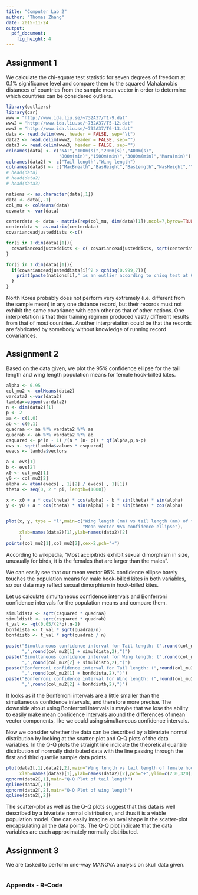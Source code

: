 ```yaml
---
title: "Computer Lab 2"
author: "Thomas Zhang"
date: 2015-11-24
output: 
  pdf_document: 
    fig_height: 4
---
```


## Assignment 1

We calculate the chi-square test statistic for seven degrees of freedom at 0.1% significance level and compare them to the squared Mahalanobis distances of countries from the sample mean vector in order to determine which countries can be considered outliers.

```r
library(outliers)
library(car)
www = "http://www.ida.liu.se/~732A37/T1-9.dat"
www2 = "http://www.ida.liu.se/~732A37/T5-12.dat"
www3 = "http://www.ida.liu.se/~732A37/T6-13.dat" 
data <- read.delim(www, header = FALSE, sep="\t")
data2 <- read.delim(www2, header = FALSE, sep="")
data3 <- read.delim(www3, header = FALSE, sep="")
colnames(data) <- c("NAT","100m(s)","200m(s)","400m(s)",
                    "800m(min)","1500m(min)","3000m(min)","Mara(min)")
colnames(data2) <- c("Tail length","Wing length")
colnames(data3) <- c("MaxBreath","BasHeight","BasLength","NasHeight","Time period")
# head(data)
# head(data2)
# head(data3)

nations <- as.character(data[,1])
data <- data[,-1]
col_mu <- colMeans(data)
covmatr <- var(data)

centerdata <- data - matrix(rep(col_mu, dim(data)[1]),ncol=7,byrow=TRUE)
centerdata <- as.matrix(centerdata)
covarianceadjusteddists <-c()

for(i in 1:dim(data)[1]){
  covarianceadjusteddists <- c( covarianceadjusteddists, sqrt(centerdata[i,] %*% solve(covmatr) %*% centerdata[i,]))
}

for(i in 1:dim(data)[1]){
  if(covarianceadjusteddists[i]^2 > qchisq(0.999,7)){
    print(paste(nations[i]," is an outlier according to chisq test at 0.1% significance level"))
  }
}

```

North Korea probably does not perform very extremely (i.e. different from the sample mean) in any one distance record, but their records must not exhibit the same covariance with each other as that of other nations. One interpretation is that their training regimen produced vastly different results from that of most countries. Another interpretation could be that the records are fabricated by somebody without knowledge of running record covariances.

## Assignment 2

Based on the data given, we plot the 95% confidence ellipse for the tail length and wing length population means for female hook-billed kites.

```r
alpha <- 0.95
col_mu2 <- colMeans(data2)
vardata2 <-var(data2)
lambda<-eigen(vardata2)
n <- dim(data2)[1]
p <- 2
aa <- c(1,0)
ab <- c(0,1)
quadraa <- aa %*% vardata2 %*% aa
quadrab <- ab %*% vardata2 %*% ab
csquared <- p*(n - 1) /(n * (n- p)) * qf(alpha,p,n-p)
evs <- sqrt(lambda$values * csquared)
evecs <- lambda$vectors

a <- evs[1]
b <- evs[2]
x0 <- col_mu2[1]
y0 <- col_mu2[2]
alpha <- atan(evecs[ , 1][2] / evecs[ , 1][1])
theta <- seq(0, 2 * pi, length=(1000))

x <- x0 + a * cos(theta) * cos(alpha) - b * sin(theta) * sin(alpha)
y <- y0 + a * cos(theta) * sin(alpha) + b * sin(theta) * cos(alpha)


plot(x, y, type = "l",main=c("Wing length (mm) vs tail length (mm) of female hook-billed kites",
                             "Mean vector 95% confidence ellipse"),
     xlab=names(data2)[1],ylab=names(data2)[2]
     )
points(col_mu2[1],col_mu2[2],cex=2,pch="+")

```

According to wikipedia, "Most accipitrids exhibit sexual dimorphism in size, unusually for birds, it is the females that are larger than the males".

We can easily see that our mean vector 95% confidence ellipse barely touches the population means for male hook-billed kites in both variables, so our data may reflect sexual dimorphism in hook-billed kites.

Let us calculate simultaneous confidence intervals and Bonferroni confidence intervals for the population means and compare them.

```r

simuldista <- sqrt(csquared * quadraa)
simuldistb <- sqrt(csquared * quadrab)
t_val <- -qt(0.05/(2*p),n-1)
bonfdista <- t_val * sqrt(quadraa/n)
bonfdistb <- t_val * sqrt(quadrab / n)

paste("Simultaneous confidence interval for Tail length: (",round(col_mu2[1] - simuldista,2),
      ",",round(col_mu2[1] + simuldista,2),")")
paste("Simultaneous confidence interval for Wing length: (",round(col_mu2[2] - simuldistb,2),
      ",",round(col_mu2[2] + simuldistb,2),")")
paste("Bonferroni confidence interval for Tail length: (",round(col_mu2[1] - bonfdista,2),
      ",",round(col_mu2[1] + bonfdista,2),")")
paste("Bonferroni confidence interval for Wing length: (",round(col_mu2[2] - bonfdistb,2),
      ",",round(col_mu2[2] + bonfdistb,2),")")
```

It looks as if the Bonferroni intervals are a little smaller than the simultaneous confidence intervals, and therefore more precise. The downside about using Bonferroni intervals is maybe that we lose the ability to easily make mean confidence intervals around the differences of mean vector components, like we could using simultaneous confidence intervals.

Now we consider whether the data can be described by a bivariate normal distribution by looking at the scatter-plot and Q-Q plots of the data variables. In the Q-Q plots the straight line indicate the theoretical quantile distribution of normally distributed data with the line passing through the first and third quartile sample data points.

```r
plot(data2[,1],data2[,2],main="Wing length vs tail length of female hook-billed kites",
     xlab=names(data2)[1],ylab=names(data2)[2],pch="+",ylim=c(230,320),xlim=c(170,220))
qqnorm(data2[,1],main="Q-Q Plot of tail length")
qqline(data2[,1])
qqnorm(data2[,2],main="Q-Q Plot of wing length")
qqline(data2[,2])

```

The scatter-plot as well as the Q-Q plots suggest that this data is well described by a bivariate normal distribution, and thus it is a viable population model. One can easily imagine an oval shape in the scatter-plot encapsulating all the data points. The Q-Q plot indicate that the data variables are each approximately normally distributed.

## Assignment 3

We are tasked to perform one-way MANOVA analysis on skull data given.

```r

```

### Appendix - R-Code
```r
```
